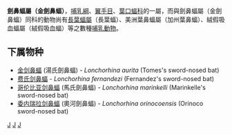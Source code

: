 {{Automatic taxobox
| taxon = Lonchorhina
| authority = Tomes, 1863
| image =Lonchorhina.jpg
| image_caption =金劍鼻蝠（Lonchorhina aurita） 
}}

'''劍鼻蝠屬（金劍鼻蝠）'''，[[哺乳綱|哺乳綱]]、[[翼手目|翼手目]]、[[葉口蝠科|葉口蝠科]]的一屬，而與劍鼻蝠屬（金劍鼻蝠）同科的動物尚有[[長葉蝠屬|長葉蝠屬]]（長葉蝠）、美洲葉鼻蝠屬（加州葉鼻蝠）、絨假吸血蝠屬（絨假吸血蝠）等之數種[[哺乳動物|哺乳動物]]。

==下属物种==
* [[金剑鼻蝠|金剑鼻蝠]] (湯氏劍鼻蝠) - ''Lonchorhina aurita'' (Tomes's sword-nosed bat)
* [[费氏剑鼻蝠|费氏剑鼻蝠]] - ''Lonchorhina fernandezi'' (Fernandez's sword-nosed bat)
* [[哥伦比亚剑鼻蝠|哥伦比亚剑鼻蝠]] (馬氏劍鼻蝠) - ''Lonchorhina marinkelli'' (Marinkelle's sword-nosed bat)
* [[委内瑞拉剑鼻蝠|委内瑞拉剑鼻蝠]] (奧河劍鼻蝠) - ''Lonchorhina orinocoensis'' (Orinoco sword-nosed bat)

{{Taxonbar|from=Q138625}}

[[Category:葉口蝠科|J]]
[[Category:剑鼻蝠属|J]]
[[Category:1863年描述的分类群|J]]
